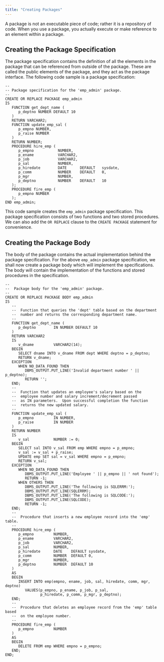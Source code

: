 ```yaml
---
title: "Creating Packages"
---
```




A package is not an executable piece of code; rather it is a repository of code. When you use a package, you actually execute or make reference to an element within a package.

## Creating the Package Specification

The package specification contains the definition of all the elements in the package that can be referenced from outside of the package. These are called the public elements of the package, and they act as the package interface. The following code sample is a package specification:

    --
    -- Package specification for the 'emp_admin' package.
    --
    CREATE OR REPLACE PACKAGE emp_admin
    IS
       FUNCTION get_dept_name (
          p_deptno NUMBER DEFAULT 10
       )
       RETURN VARCHAR2;
       FUNCTION update_emp_sal (
          p_empno NUMBER,
          p_raise NUMBER
       )
       RETURN NUMBER;
       PROCEDURE hire_emp (
          p_empno           NUMBER,
          p_ename           VARCHAR2,
          p_job             VARCHAR2,
          p_sal             NUMBER,
          p_hiredate        DATE      DEFAULT   sysdate,
          p_comm            NUMBER    DEFAULT   0,
          p_mgr             NUMBER,
          p_deptno          NUMBER    DEFAULT   10
       );
       PROCEDURE fire_emp (
          p_empno NUMBER
       );
    END emp_admin;

This code sample creates the `emp_admin` package specification. This package specification consists of two functions and two stored procedures. We can also add the `OR REPLACE` clause to the `CREATE PACKAGE` statement for convenience.

## Creating the Package Body

The body of the package contains the actual implementation behind the package specification. For the above `emp_admin` package specification, we shall now create a package body which will implement the specifications. The body will contain the implementation of the functions and stored procedures in the specification.

    --
    --  Package body for the 'emp_admin' package.
    --
    CREATE OR REPLACE PACKAGE BODY emp_admin
    IS
       --
       --  Function that queries the 'dept' table based on the department
       --  number and returns the corresponding department name.
       --
       FUNCTION get_dept_name (
          p_deptno        IN NUMBER DEFAULT 10
       )
       RETURN VARCHAR2
       IS
          v_dname         VARCHAR2(14);
       BEGIN
          SELECT dname INTO v_dname FROM dept WHERE deptno = p_deptno;
          RETURN v_dname;
       EXCEPTION
          WHEN NO_DATA_FOUND THEN
             DBMS_OUTPUT.PUT_LINE('Invalid department number ' || p_deptno);
             RETURN '';
       END;
       --
       --  Function that updates an employee's salary based on the
       --  employee number and salary increment/decrement passed
       --  as IN parameters.  Upon successful completion the function
       --  returns the new updated salary.
       --
       FUNCTION update_emp_sal (
          p_empno         IN NUMBER,
          p_raise         IN NUMBER
       )
       RETURN NUMBER
       IS
          v_sal           NUMBER := 0;
       BEGIN
          SELECT sal INTO v_sal FROM emp WHERE empno = p_empno;
          v_sal := v_sal + p_raise;
          UPDATE emp SET sal = v_sal WHERE empno = p_empno;
          RETURN v_sal;
       EXCEPTION
          WHEN NO_DATA_FOUND THEN
             DBMS_OUTPUT.PUT_LINE('Employee ' || p_empno || ' not found');
             RETURN -1;
          WHEN OTHERS THEN
             DBMS_OUTPUT.PUT_LINE('The following is SQLERRM:');
             DBMS_OUTPUT.PUT_LINE(SQLERRM);
             DBMS_OUTPUT.PUT_LINE('The following is SQLCODE:');
             DBMS_OUTPUT.PUT_LINE(SQLCODE);
             RETURN -1;
       END;
       --
       --  Procedure that inserts a new employee record into the 'emp' table.
       --
       PROCEDURE hire_emp (
          p_empno         NUMBER,
          p_ename         VARCHAR2,
          p_job           VARCHAR2,
          p_sal           NUMBER,
          p_hiredate      DATE    DEFAULT sysdate,
          p_comm          NUMBER  DEFAULT 0,
          p_mgr           NUMBER,
          p_deptno        NUMBER  DEFAULT 10
       )
       AS
       BEGIN
          INSERT INTO emp(empno, ename, job, sal, hiredate, comm, mgr, deptno)
             VALUES(p_empno, p_ename, p_job, p_sal,
                    p_hiredate, p_comm, p_mgr, p_deptno);
       END;
       --
       --  Procedure that deletes an employee record from the 'emp' table based
       --  on the employee number.
       --
       PROCEDURE fire_emp (
          p_empno         NUMBER
       )
       AS
       BEGIN
          DELETE FROM emp WHERE empno = p_empno;
       END;
    END;
